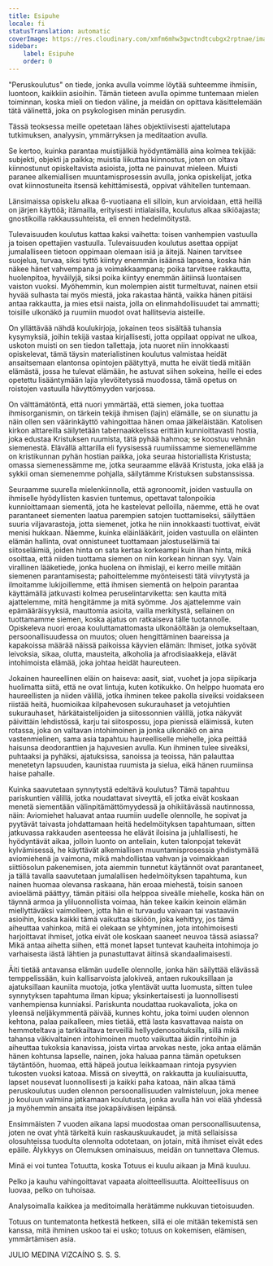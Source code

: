 ```yaml
---
title: Esipuhe
locale: fi
statusTranslation: automatic
coverImage: https://res.cloudinary.com/xmfm6mhw3gwctndtcubgx2rptnae/image/upload/v1740337243/small_cover_educacion_fundamental_a051170f1c.webp
sidebar:
    label: Esipuhe
    order: 0
---
```

"Peruskoulutus" on tiede, jonka avulla voimme löytää suhteemme ihmisiin, luontoon, kaikkiin asioihin. Tämän tieteen avulla opimme tuntemaan mielen toiminnan, koska mieli on tiedon väline, ja meidän on opittava käsittelemään tätä välinettä, joka on psykologisen minän perusydin.

Tässä teoksessa meille opetetaan lähes objektiivisesti ajattelutapa tutkimuksen, analyysin, ymmärryksen ja meditaation avulla.

Se kertoo, kuinka parantaa muistijälkiä hyödyntämällä aina kolmea tekijää: subjekti, objekti ja paikka; muistia liikuttaa kiinnostus, joten on oltava kiinnostunut opiskeltavista asioista, jotta ne painuvat mieleen. Muisti paranee alkemiallisen muuntamisprosessin avulla, jonka opiskelijat, jotka ovat kiinnostuneita itsensä kehittämisestä, oppivat vähitellen tuntemaan.

Länsimaissa opiskelu alkaa 6-vuotiaana eli silloin, kun arvioidaan, että heillä on järjen käyttöä; itämailla, erityisesti intialaisilla, koulutus alkaa sikiöajasta; gnostikoilla rakkaussuhteista, eli ennen hedelmöitystä.

Tulevaisuuden koulutus kattaa kaksi vaihetta: toisen vanhempien vastuulla ja toisen opettajien vastuulla. Tulevaisuuden koulutus asettaa oppijat jumalalliseen tietoon oppimaan olemaan isiä ja äitejä. Nainen tarvitsee suojelua, turvaa, siksi tyttö kiintyy enemmän isäänsä lapsena, koska hän näkee hänet vahvempana ja voimakkaampana; poika tarvitsee rakkautta, huolenpitoa, hyväilyjä, siksi poika kiintyy enemmän äitiinsä luontaisen vaiston vuoksi. Myöhemmin, kun molempien aistit turmeltuvat, nainen etsii hyvää sulhasta tai myös miestä, joka rakastaa häntä, vaikka hänen pitäisi antaa rakkautta, ja mies etsii naista, jolla on elinmahdollisuudet tai ammatti; toisille ulkonäkö ja ruumiin muodot ovat hallitsevia aisteille.

On yllättävää nähdä koulukirjoja, jokainen teos sisältää tuhansia kysymyksiä, joihin tekijä vastaa kirjallisesti, jotta oppilaat oppivat ne ulkoa, uskoton muisti on sen tiedon tallettaja, jota nuoret niin innokkaasti opiskelevat, tämä täysin materialistinen koulutus valmistaa heidät ansaitsemaan elantonsa opintojen päätyttyä, mutta he eivät tiedä mitään elämästä, jossa he tulevat elämään, he astuvat siihen sokeina, heille ei edes opetettu lisääntymään lajia ylevöitetyssä muodossa, tämä opetus on roistojen vastuulla hävyttömyyden varjossa.

On välttämätöntä, että nuori ymmärtää, että siemen, joka tuottaa ihmisorganismin, on tärkein tekijä ihmisen (lajin) elämälle, se on siunattu ja näin ollen sen väärinkäyttö vahingoittaa hänen omaa jälkeläistään. Katolisen kirkon alttareilla säilytetään tabernaakkelissa erittäin kunnioittavasti hostia, joka edustaa Kristuksen ruumista, tätä pyhää hahmoa; se koostuu vehnän siemenestä. Elävällä alttarilla eli fyysisessä ruumiissamme siemenellämme on kristikunnan pyhän hostian paikka, joka seuraa historiallista Kristusta; omassa siemenessämme me, jotka seuraamme elävää Kristusta, joka elää ja sykkii oman siemenemme pohjalla, säilytämme Kristuksen substanssissa.

Seuraamme suurella mielenkiinnolla, että agronoomit, joiden vastuulla on ihmiselle hyödyllisten kasvien tuntemus, opettavat talonpoikia kunnioittamaan siementä, jota he kastelevat pelloilla, näemme, että he ovat parantaneet siementen laatua parempien satojen tuottamiseksi, säilyttäen suuria viljavarastoja, jotta siemenet, jotka he niin innokkaasti tuottivat, eivät menisi hukkaan. Näemme, kuinka eläinlääkärit, joiden vastuulla on eläinten elämän hallinta, ovat onnistuneet tuottamaan jalostuseläimiä tai siitoseläimiä, joiden hinta on sata kertaa korkeampi kuin lihan hinta, mikä osoittaa, että niiden tuottama siemen on niin korkean hinnan syy. Vain virallinen lääketiede, jonka huolena on ihmislaji, ei kerro meille mitään siemenen parantamisesta; pahoittelemme myönteisesti tätä viivytystä ja ilmoitamme lukijoillemme, että ihmisen siementä on helpoin parantaa käyttämällä jatkuvasti kolmea peruselintarviketta: sen kautta mitä ajattelemme, mitä hengitämme ja mitä syömme. Jos ajattelemme vain epämääräisyyksiä, mauttomia asioita, vailla merkitystä, sellainen on tuottamamme siemen, koska ajatus on ratkaiseva tälle tuotannolle. Opiskeleva nuori eroaa kouluttamattomasta ulkonäöltään ja olemukseltaan, persoonallisuudessa on muutos; oluen hengittäminen baareissa ja kapakoissa määrää näissä paikoissa käyvien elämän: Ihmiset, jotka syövät leivoksia, sikaa, olutta, mausteita, alkoholia ja afrodisiaakkeja, elävät intohimoista elämää, joka johtaa heidät haureuteen.

Jokainen haureellinen eläin on haiseva: aasit, siat, vuohet ja jopa siipikarja huolimatta siitä, että ne ovat lintuja, kuten kotikukko. On helppo huomata ero haureellisten ja niiden välillä, jotka ihminen tekee pakolla siveiksi voidakseen riistää heitä, huomioikaa kilpahevosen sukurauhaset ja vetojuhtien sukurauhaset, härkätaistelijoiden ja siitossonnien välillä, jotka näkyvät päivittäin lehdistössä, karju tai siitospossu, jopa pienissä eläimissä, kuten rotassa, joka on valtavan intohimoinen ja jonka ulkonäkö on aina vastenmielinen, sama asia tapahtuu haureelliselle miehelle, joka peittää haisunsa deodoranttien ja hajuvesien avulla. Kun ihminen tulee siveäksi, puhtaaksi ja pyhäksi, ajatuksissa, sanoissa ja teoissa, hän palauttaa menetetyn lapsuuden, kaunistaa ruumista ja sielua, eikä hänen ruumiinsa haise pahalle.

Kuinka saavutetaan synnytystä edeltävä koulutus? Tämä tapahtuu pariskuntien välillä, jotka noudattavat siveyttä, eli jotka eivät koskaan menetä siementään välinpitämättömyydessä ja ohikiitävässä nautinnossa, näin: Aviomiehet haluavat antaa ruumiin uudelle olennolle, he sopivat ja pyytävät taivasta johdattamaan heitä hedelmöityksen tapahtumaan, sitten jatkuvassa rakkauden asenteessa he elävät iloisina ja juhlallisesti, he hyödyntävät aikaa, jolloin luonto on anteliain, kuten talonpojat tekevät kylvämisessä, he käyttävät alkemiallisen muuntamisprosessia yhdistymällä aviomiehenä ja vaimona, mikä mahdollistaa vahvan ja voimakkaan siittiösolun pakenemisen, jota aiemmin tunnetut käytännöt ovat parantaneet, ja tällä tavalla saavutetaan jumalallisen hedelmöityksen tapahtuma, kun nainen huomaa olevansa raskaana, hän eroaa miehestä, toisin sanoen avioelämä päättyy, tämän pitäisi olla helppoa siveälle miehelle, koska hän on täynnä armoa ja yliluonnollista voimaa, hän tekee kaikin keinoin elämän miellyttäväksi vaimolleen, jotta hän ei turvaudu vaivaan tai vastaaviin asioihin, koska kaikki tämä vaikuttaa sikiöön, joka kehittyy, jos tämä aiheuttaa vahinkoa, mitä ei olekaan se yhtyminen, jota intohimoisesti harjoittavat ihmiset, jotka eivät ole koskaan saaneet neuvoa tässä asiassa? Mikä antaa aihetta siihen, että monet lapset tuntevat kauheita intohimoja jo varhaisesta iästä lähtien ja punastuttavat äitinsä skandaalimaisesti.

Äiti tietää antavansa elämän uudelle olennolle, jonka hän säilyttää elävässä temppelissään, kuin kallisarvoista jalokiveä, antaen rukouksillaan ja ajatuksillaan kauniita muotoja, jotka ylentävät uutta luomusta, sitten tulee synnytyksen tapahtuma ilman kipua; yksinkertaisesti ja luonnollisesti vanhempiensa kunniaksi. Pariskunta noudattaa ruokavaliota, joka on yleensä neljäkymmentä päivää, kunnes kohtu, joka toimi uuden olennon kehtona, palaa paikalleen, mies tietää, että lasta kasvattavaa naista on hemmoteltava ja tarkkailtava terveillä hellyydenosoituksilla, sillä mikä tahansa väkivaltainen intohimoinen muoto vaikuttaa äidin rintoihin ja aiheuttaa tukoksia kanavissa, joista virtaa arvokas neste, joka antaa elämän hänen kohtunsa lapselle, nainen, joka haluaa panna tämän opetuksen täytäntöön, huomaa, että häpeä joutua leikkaamaan rintoja pysyvien tukosten vuoksi katoaa. Missä on siveyttä, on rakkautta ja kuuliaisuutta, lapset nousevat luonnollisesti ja kaikki paha katoaa, näin alkaa tämä peruskoulutus uuden olennon persoonallisuuden valmisteluun, joka menee jo kouluun valmiina jatkamaan koulutusta, jonka avulla hän voi elää yhdessä ja myöhemmin ansaita itse jokapäiväisen leipänsä.

Ensimmäisten 7 vuoden aikana lapsi muodostaa oman persoonallisuutensa, joten ne ovat yhtä tärkeitä kuin raskauskuukaudet, ja mitä sellaisissa olosuhteissa tuodulta olennolta odotetaan, on jotain, mitä ihmiset eivät edes epäile. Älykkyys on Olemuksen ominaisuus, meidän on tunnettava Olemus.

Minä ei voi tuntea Totuutta, koska Totuus ei kuulu aikaan ja Minä kuuluu.

Pelko ja kauhu vahingoittavat vapaata aloitteellisuutta. Aloitteellisuus on luovaa, pelko on tuhoisaa.

Analysoimalla kaikkea ja meditoimalla herätämme nukkuvan tietoisuuden.

Totuus on tuntematonta hetkestä hetkeen, sillä ei ole mitään tekemistä sen kanssa, mitä ihminen uskoo tai ei usko; totuus on kokemisen, elämisen, ymmärtämisen asia.

JULIO MEDINA VIZCAÍNO
S. S. S.

